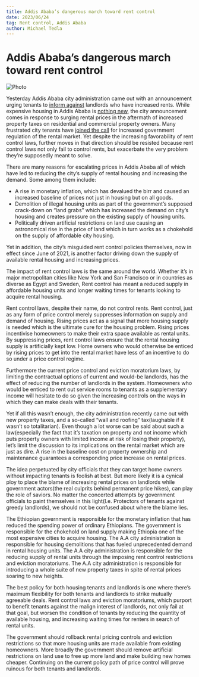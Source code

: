 ```yaml
---
title: Addis Ababa’s dangerous march toward rent control
date: 2023/06/24
tag: Rent control, Addis Ababa
author: Michael Tedla
---
```


# Addis Ababa’s dangerous march toward rent control


<Image
  src="/images/Condominium.webp"
  alt="Photo"
  width={800}
  height={445}
  priority
  className="next-image"
/>

Yesterday Addis Ababa city administration came out with an announcement urging tenants to [inform against](https://t.me/tikvahethiopia/79254) landlords who have increased rents. While expensive housing in Addis Ababa is [nothing new](https://addismaleda.com/archives/427), the city announcement comes in response to surging rental prices in the aftermath of increased property taxes on residential and commercial property owners. Many frustrated city tenants have [joined the call](https://telegra.ph/Tikvah-Ethiopia-06-23) for increased government regulation of the rental market. Yet despite the increasing favorability of rent control laws, further moves in that direction should be resisted because rent control laws not only fail to control rents, but exacerbate the very problem they’re supposedly meant to solve.

There are many reasons for escalating prices in Addis Ababa all of which have led to reducing the city’s supply of rental housing and increasing the demand. Some among them include:

- A rise in monetary inflation, which has devalued the birr and caused an increased baseline of prices not just in housing but on all goods.
- Demolition of illegal housing units as part of the government’s supposed crack-down on “land grabs” which has increased the demand on city’s housing and creates pressure on the existing supply of housing units.
- Politically driven artificial restrictions on land use causing an astronomical rise in the price of land which in turn works as a chokehold on the supply of affordable city housing.

Yet in addition, the city’s misguided rent control policies themselves, now in effect since June of 2021, is another factor driving down the supply of available rental housing and increasing prices.

The impact of rent control laws is the same around the world. Whether it’s in major metropolitan cities like New York and San Francisco or in countries as diverse as Egypt and Sweden, Rent control has meant a reduced supply in affordable housing units and longer waiting times for tenants looking to acquire rental housing.

Rent control laws, despite their name, do not control rents. Rent control, just as any form of price control merely suppresses information on supply and demand of housing. Rising prices act as a signal that more housing supply is needed which is the ultimate cure for the housing problem. Rising prices incentivise homeowners to make their extra space available as rental units. By suppressing prices, rent control laws ensure that the rental housing supply is artificially kept low. Home owners who would otherwise be enticed by rising prices to get into the rental market have less of an incentive to do so under a price control regime.

Furthermore the current price control and eviction moratorium laws, by limiting the contractual options of current and would-be landlords, has the effect of reducing the number of landlords in the system. Homeowners who would be enticed to rent out service rooms to tenants as a supplementary income will hesitate to do so given the increasing controls on the ways in which they can make deals with their tenants.

Yet if all this wasn’t enough, the city administration recently came out with new property taxes, and a so-called “wall and roofing” tax(laughable if it wasn’t so totalitarian). Even though a lot worse can be said about such a law(especially the fact that it’s taxation on property and not income which puts property owners with limited income at risk of losing their property), let’s limit the discussion to its implications on the rental market which are just as dire. A rise in the baseline cost on property ownership and maintenance guarantees a corresponding price increase on rental prices.

The idea perpetuated by city officials that they can target home owners without impacting tenants is foolish at best. But more likely it is a cynical ploy to place the blame of increasing rental prices on landlords while government actors(the real culprits behind permanent price hikes), can play the role of saviors. No matter the concerted attempts by government officials to paint themselves in this light(I.e. Protectors of tenants against greedy landlords), we should not be confused about where the blame lies.

The Ethiopian government is responsible for the monetary inflation that has reduced the spending power of ordinary Ethiopians. The government is responsible for the chokehold on land supply making Ethiopia one of the most expensive cities to acquire housing. The A.A city administration is responsible for housing demolitions that has fueled unprecedented demand in rental housing units. The A.A city administration is responsible for the reducing supply of rental units through the imposing rent control restrictions and eviction moratoriums. The A.A city administration is responsible for introducing a whole suite of new property taxes in spite of rental prices soaring to new heights.

The best policy for both housing tenants and landlords is one where there’s maximum flexibility for both tenants and landlords to strike mutually agreeable deals. Rent control laws and eviction moratoriums, which purport to benefit tenants against the malign interest of landlords, not only fail at that goal, but worsen the condition of tenants by reducing the quantity of available housing, and increasing waiting times for renters in search of rental units.

The government should rollback rental pricing controls and eviction restrictions so that more housing units are made available from existing homeowners. More broadly the government should remove artificial restrictions on land use to free up more land and make building new homes cheaper. Continuing on the current policy path of price control will prove ruinous for both tenants and landlords.
